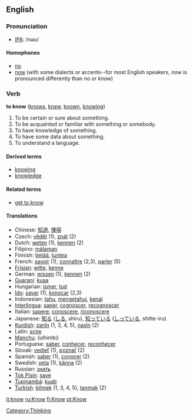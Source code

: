 ==English==
=== Pronunciation ===
*[[w:IPA|IPA]]: /nəʊ/

==== Homophones ====
*[[no]]
*[[now]] (with some dialects or accents--for most English speakers, ''now'' is pronounced differently than ''no'' or ''know'')

=== Verb ===
'''to know''' ([[knows]], [[knew]], [[known]], [[knowing]])

#To be certain or sure about something.
#To be acquainted or familiar with something or somebody.
#To have knowledge of something.
#To have some data about something.
#To understand a language.


====Derived terms====
*[[knowing]]
*[[knowledge]]

====Related terms====
*[[get to know]]

==== Translations ====
*Chinese: [[知道]], [[懂得]]
*Czech: [[vědět]] (1), [[znát]] (2)
*Dutch: [[weten]] (1), [[kennen]] (2)
*Filipino: [[málaman]]
*Finnish: [[tietää]], [[tuntea]]
*French: [[savoir]] (1), [[connaître]] (2,3), [[parler]] (5)
*[[Frisian]]: [[witte]], [[kenne]]
*German: [[wissen]] (1), [[kennen]] (2)
*[[Guarani]]: [[kuaa]]
*Hungarian: [[ismer]], [[tud]]
*[[Ido]]: [[savar]] (1), [[konocar]] (2,3)
*Indonesian: [[tahu]], [[tahu|mengetahui]], [[kenal]]
*[[Interlingua]]: [[saper]], [[cognoscer]], [[recognoscer]]
*Italian: [[sapere]], [[conoscere]], [[riconoscere]]
*Japanese: [[知る]] ([[しる]], shiru), [[知っている]] ([[しっている]], shitte-iru)
*[[Kurdish]]: [[zanîn]] (1, 3, 4, 5), [[nasîn]] (2)
*Latin: [[scire]]
*[[Manchu]]: (ulhimbi)
*Portuguese: [[saber]], [[conhecer]], [[reconhecer]]
*Slovak: [[vedieť]] (1), [[poznať]] (2)
*Spanish: [[saber]] (1), [[conocer]] (2)
*Swedish: [[veta]] (1), [[känna]] (2)
*Russian:  [[знать]]
*[[Tok Pisin]]: [[save]]
*[[Tupinambá]]: [[kuab]]
*[[Turkish]]: [[bilmek]] (1, 3, 4, 5), [[tanmak]] (2)
[[Category:Thinking]]

[[it:know]]
[[ru:Know]]
[[fi:Know]]
[[pt:Know]]